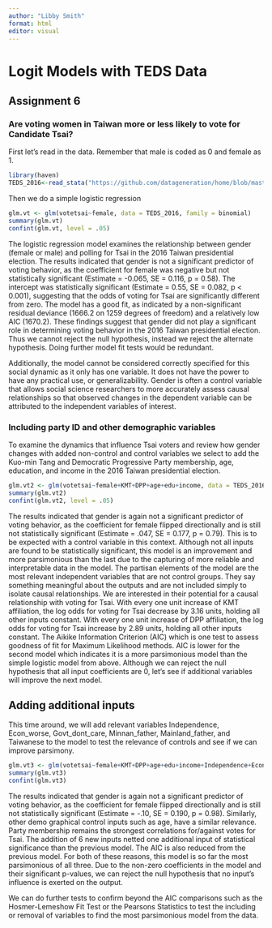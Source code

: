 ---
author: "Libby Smith"
format: html
editor: visual
---

# Logit Models with TEDS Data

## Assignment 6

### Are voting women in Taiwan more or less likely to vote for Candidate Tsai?

First let's read in the data. Remember that male is coded as 0 and female as 1.

```{r}
library(haven)
TEDS_2016<-read_stata("https://github.com/datageneration/home/blob/master/DataProgramming/data/TEDS_2016.dta?raw=true")
```

Then we do a simple logistic regression

```{r}
glm.vt <- glm(votetsai~female, data = TEDS_2016, family = binomial)
summary(glm.vt)
confint(glm.vt, level = .05)
```

The logistic regression model examines the relationship between gender (female or male) and polling for Tsai in the 2016 Taiwan presidential election. The results indicated that gender is not a significant predictor of voting behavior, as the coefficient for female was negative but not statistically significant (Estimate = -0.065, SE = 0.116, p = 0.58). The intercept was statistically significant (Estimate = 0.55, SE = 0.082, p \< 0.001), suggesting that the odds of voting for Tsai are significantly different from zero. The model has a good fit, as indicated by a non-significant residual deviance (1666.2 on 1259 degrees of freedom) and a relatively low AIC (1670.2). These findings suggest that gender did not play a significant role in determining voting behavior in the 2016 Taiwan presidential election. Thus we cannot reject the null hypothesis, instead we reject the alternate hypothesis. Doing further model fit tests would be redundant.

Additionally, the model cannot be considered correctly specified for this social dynamic as it only has one variable. It does not have the power to have any practical use, or generalizability. Gender is often a control variable that allows social science researchers to more accurately assess causal relationships so that observed changes in the dependent variable can be attributed to the independent variables of interest.

### Including party ID and other demographic variables

To examine the dynamics that influence Tsai voters and review how gender changes with added non-control and control variables we select to add the Kuo-min Tang and Democratic Progressive Party membership, age, education, and income in the 2016 Taiwan presidential election.

```{r}
glm.vt2 <- glm(votetsai~female+KMT+DPP+age+edu+income, data = TEDS_2016, family = binomial)
summary(glm.vt2)
confint(glm.vt2, level = .05)
```

The results indicated that gender is again not a significant predictor of voting behavior, as the coefficient for female flipped directionally and is still not statistically significant (Estimate = .047, SE = 0.177, p = 0.79). This is to be expected with a control variable in this context. Although not all inputs are found to be statistically significant, this model is an improvement and more parsimonious than the last due to the capturing of more reliable and interpretable data in the model. The partisan elements of the model are the most relevant independent variables that are not control groups. They say something meaningful about the outputs and are not included simply to isolate causal relationships. We are interested in their potential for a causal relationship with voting for Tsai. With every one unit increase of KMT affiliation, the log odds for voting for Tsai decrease by 3.16 units, holding all other inputs constant. With every one unit increase of DPP affiliation, the log odds for voting for Tsai increase by 2.89 units, holding all other inputs constant. The Aikike Information Criterion (AIC) which is one test to assess goodness of fit for Maximum Likelihood methods. AIC is lower for the second model which indicates it is a more parsimonious model than the simple logistic model from above. Although we can reject the null hypothesis that all input coefficients are 0, let's see if additional variables will improve the next model.

## Adding additional inputs

This time around, we will add relevant variables Independence, Econ_worse, Govt_dont_care, Minnan_father, Mainland_father, and Taiwanese to the model to test the relevance of controls and see if we can improve parsimony.

```{r}
glm.vt3 <- glm(votetsai~female+KMT+DPP+age+edu+income+Independence+Econ_worse+Govt_dont_care+Minnan_father+Mainland_father+Taiwanese, data = TEDS_2016, family = binomial)
summary(glm.vt3)
confint(glm.vt3)
```

The results indicated that gender is again not a significant predictor of voting behavior, as the coefficient for female flipped directionally and is still not statistically significant (Estimate = -.10, SE = 0.190, p = 0.98). Similarly, other demo graphical control inputs such as age, have a similar relevance. Party membership remains the strongest correlations for/against votes for Tsai. The addition of 6 new inputs netted one additional input of statistical significance than the previous model. The AIC is also reduced from the previous model. For both of these reasons, this model is so far the most parsimonious of all three. Due to the non-zero coefficients in the model and their significant p-values, we can reject the null hypothesis that no input's influence is exerted on the output.

We can do further tests to confirm beyond the AIC comparisons such as the Hosmer-Lemeshow Fit Test or the Pearsons Statistics to test the including or removal of variables to find the most parsimonious model from the data.
